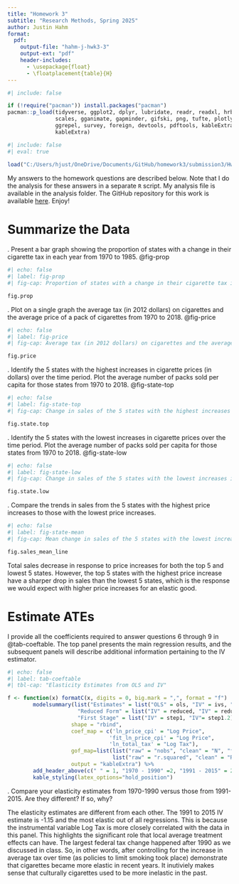 ```yaml
---
title: "Homework 3"
subtitle: "Research Methods, Spring 2025"
author: Justin Hahm
format:
  pdf:
    output-file: "hahm-j-hwk3-3"
    output-ext: "pdf"
    header-includes:
      - \usepackage{float}
      - \floatplacement{table}{H}
---
```


```r
#| include: false

if (!require("pacman")) install.packages("pacman")
pacman::p_load(tidyverse, ggplot2, dplyr, lubridate, readr, readxl, hrbrthemes, fixest,
               scales, gganimate, gapminder, gifski, png, tufte, plotly, OECD,
               ggrepel, survey, foreign, devtools, pdftools, kableExtra, modelsummary,
               kableExtra)
```



```r
#| include: false
#| eval: true
 
load("C:/Users/hjust/OneDrive/Documents/GitHub/homework3/submission3/Hwk3_workspace.Rdata")
```


My answers to the homework questions are described below. Note that I do the analysis for these answers in a separate `R` script. My analysis file is available in the analysis folder. The GitHub repository for this work is available [here](https://github.com/HJHAHM1/homework3.git). Enjoy!


\newpage
# Summarize the Data
\noindent 1. Present a bar graph showing the proportion of states with a change in their cigarette tax in each year from 1970 to 1985. @fig-prop <br>

```r
#| echo: false
#| label: fig-prop
#| fig-cap: Proportion of states with a change in their cigarette tax in each year. 

fig.prop

```

\newpage
\noindent 2. Plot on a single graph the average tax (in 2012 dollars) on cigarettes and the average price of a pack of cigarettes from 1970 to 2018. @fig-price <br>

```r
#| echo: false
#| label: fig-price
#| fig-cap: Average tax (in 2012 dollars) on cigarettes and the average price of a pack of cigarettes from 1970 to 2018.

fig.price

```

\newpage
\noindent 3. Identify the 5 states with the highest increases in cigarette prices (in dollars) over the time period. Plot the average number of packs sold per capita for those states from 1970 to 2018. @fig-state-top <br>

```r
#| echo: false
#| label: fig-state-top
#| fig-cap: Change in sales of the 5 states with the highest increases in cigarette prices (in dollars)

fig.state.top

```

\newpage
\noindent 4. Identify the 5 states with the lowest increases in cigarette prices over the time period. Plot the average number of packs sold per capita for those states from 1970 to 2018. @fig-state-low <br>

```r
#| echo: false
#| label: fig-state-low
#| fig-cap: Change in sales of the 5 states with the lowest increases in cigarette prices (in dollars)

fig.state.low

```

\newpage
\noindent 5. Compare the trends in sales from the 5 states with the highest price increases to those with the lowest price increases. <br>

```r
#| echo: false
#| label: fig-state-mean
#| fig-cap: Mean change in sales of the 5 states with the lowest increases in cigarette prices vs. the 5 states with the highest increases in cigarette prices

fig.sales_mean_line

```

Total sales decrease in response to price increases for both the top 5 and lowest 5 states. However, the top 5 states with the highest price increase have a sharper drop in sales than the lowest 5 states, which is the response we would expect with higher price increases for an elastic good. 

\newpage
# Estimate ATEs
I provide all the coefficients required to answer questions 6 through 9 in @tab-coeftable. The top panel presents the main regression results, and the subsequent panels will describe additional information pertaining to the IV estimator.

```r
#| echo: false
#| label: tab-coeftable
#| tbl-cap: "Elasticity Estimates from OLS and IV" 

f <- function(x) formatC(x, digits = 0, big.mark = ",", format = "f")
        modelsummary(list("Estimates" = list("OLS" = ols, "IV" = ivs, "OLS" = ols.2, "IV" = ivs.2), 
                      "Reduced Form" = list("IV" = reduced, "IV" = reduced.2), 
                      "First Stage" = list("IV" = step1, "IV"= step1.2)),
                    shape = "rbind",
                    coef_map = c('ln_price_cpi' = "Log Price",
                                'fit_ln_price_cpi' = "Log Price",
                                'ln_total_tax' = "Log Tax"),
                    gof_map=list(list("raw" = "nobs", "clean" = "N", "fmt" = f),
                                 list("raw" = "r.squared", "clean" = "R2", "fmt" = 2)), 
                    output = "kableExtra") %>%
        add_header_above(c(" " = 1, "1970 - 1990" =2, "1991 - 2015" = 2))%>%
        kable_styling(latex_options="hold_position")
```

\newpage
\noindent 10. Compare your elasticity estimates from 1970-1990 versus those from 1991-2015. Are they different? If so, why?

The elasticity estimates are different from each other. The 1991 to 2015 IV estimate is -1.15 and the most elastic out of all regressions. This is because the instrumental variable Log Tax is more closely correlated with the data in this panel. This highlights the significant role that local average treatment effects can have. The largest federal tax change happened after 1990 as we discussed in class. So, in other words, after controlling for the increase in average tax over time (as policies to limit smoking took place) demonstrate that cigarettes became more elastic in recent years. It inutiviely makes sense that culturally cigarettes used to be more inelastic in the past. 
